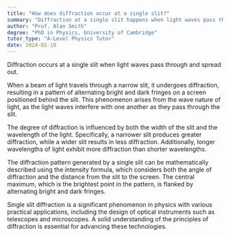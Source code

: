 ```yaml
---
title: "How does diffraction occur at a single slit?"
summary: "Diffraction at a single slit happens when light waves pass through, causing them to spread out. This phenomenon illustrates the wave nature of light."
author: "Prof. Alan Smith"
degree: "PhD in Physics, University of Cambridge"
tutor_type: "A-Level Physics Tutor"
date: 2024-02-18
---
```


Diffraction occurs at a single slit when light waves pass through and spread out.

When a beam of light travels through a narrow slit, it undergoes diffraction, resulting in a pattern of alternating bright and dark fringes on a screen positioned behind the slit. This phenomenon arises from the wave nature of light, as the light waves interfere with one another as they pass through the slit.

The degree of diffraction is influenced by both the width of the slit and the wavelength of the light. Specifically, a narrower slit produces greater diffraction, while a wider slit results in less diffraction. Additionally, longer wavelengths of light exhibit more diffraction than shorter wavelengths.

The diffraction pattern generated by a single slit can be mathematically described using the intensity formula, which considers both the angle of diffraction and the distance from the slit to the screen. The central maximum, which is the brightest point in the pattern, is flanked by alternating bright and dark fringes.

Single slit diffraction is a significant phenomenon in physics with various practical applications, including the design of optical instruments such as telescopes and microscopes. A solid understanding of the principles of diffraction is essential for advancing these technologies.
    